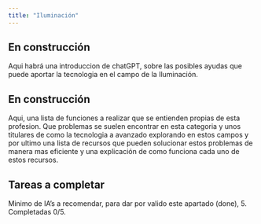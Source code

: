 ```yaml
---
title: "Iluminación"
---
```


:::{.callout-caution}
## En construcción

Aqui habrá una introduccion de chatGPT, sobre las posibles ayudas que puede aportar la tecnologia en el campo de la Iluminación.

:::

<!-- Aqui habrá una introduccion de chatGPT, sobre las posibles ayudas que puede aportar la tecnologia en el campo de la Iluminación.

Después una lista de funciones a realizar que se entienden propias de esta profesion. Que problemas se suelen encontrar en esta categoria y unos titulares de como la tecnologia a avanzado explorando en estos campos y por ultimo una lista de recursos que pueden solucionar estos problemas de manera mas eficiente y una explicación de como funciona cada uno de estos recursos. -->

:::{.callout-caution}
## En construcción

Aqui, una lista de funciones a realizar que se entienden propias de esta profesion. Que problemas se suelen encontrar en esta categoria y unos titulares de como la tecnologia a avanzado explorando en estos campos y por ultimo una lista de recursos que pueden solucionar estos problemas de manera mas eficiente y una explicación de como funciona cada uno de estos recursos.

:::

::: {.callout-note}
## Tareas a completar
Minimo de IA's a recomendar, para dar por valido este apartado (done), 5.
Completadas 0/5.
:::